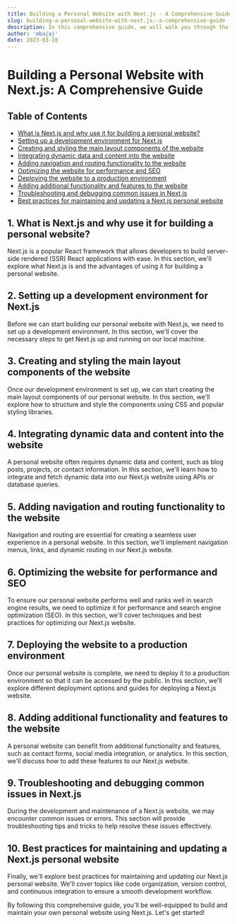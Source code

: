 ```yaml
---
title: Building a Personal Website with Next.js - A Comprehensive Guide
slug: building-a-personal-website-with-next.js:-a-comprehensive-guide
description: In this comprehensive guide, we will walk you through the process of building a personal website using Next.js. From setting up your development environment to adding dynamic content and implementing styling, this guide has got you covered. Get ready to showcase your skills and achievements with a professional and user-friendly personal website!
author: 'mbajaj'
date: 2023-03-18
---
```


# Building a Personal Website with Next.js: A Comprehensive Guide

## Table of Contents

- [What is Next.js and why use it for building a personal website?](#what-is-next-js-and-why-use-it-for-building-a-personal-website)
- [Setting up a development environment for Next.js](#setting-up-a-development-environment-for-next-js)
- [Creating and styling the main layout components of the website](#creating-and-styling-the-main-layout-components-of-the-website)
- [Integrating dynamic data and content into the website](#integrating-dynamic-data-and-content-into-the-website)
- [Adding navigation and routing functionality to the website](#adding-navigation-and-routing-functionality-to-the-website)
- [Optimizing the website for performance and SEO](#optimizing-the-website-for-performance-and-seo)
- [Deploying the website to a production environment](#deploying-the-website-to-a-production-environment)
- [Adding additional functionality and features to the website](#adding-additional-functionality-and-features-to-the-website)
- [Troubleshooting and debugging common issues in Next.js](#troubleshooting-and-debugging-common-issues-in-next-js)
- [Best practices for maintaining and updating a Next.js personal website](#best-practices-for-maintaining-and-updating-a-next-js-personal-website)

## <a name="what-is-next-js-and-why-use-it-for-building-a-personal-website">1. What is Next.js and why use it for building a personal website?</a>

Next.js is a popular React framework that allows developers to build server-side rendered (SSR) React applications with ease. In this section, we'll explore what Next.js is and the advantages of using it for building a personal website.

## <a name="setting-up-a-development-environment-for-next-js">2. Setting up a development environment for Next.js</a>

Before we can start building our personal website with Next.js, we need to set up a development environment. In this section, we'll cover the necessary steps to get Next.js up and running on our local machine.

## <a name="creating-and-styling-the-main-layout-components-of-the-website">3. Creating and styling the main layout components of the website</a>

Once our development environment is set up, we can start creating the main layout components of our personal website. In this section, we'll explore how to structure and style the components using CSS and popular styling libraries.

## <a name="integrating-dynamic-data-and-content-into-the-website">4. Integrating dynamic data and content into the website</a>

A personal website often requires dynamic data and content, such as blog posts, projects, or contact information. In this section, we'll learn how to integrate and fetch dynamic data into our Next.js website using APIs or database queries.

## <a name="adding-navigation-and-routing-functionality-to-the-website">5. Adding navigation and routing functionality to the website</a>

Navigation and routing are essential for creating a seamless user experience in a personal website. In this section, we'll implement navigation menus, links, and dynamic routing in our Next.js website.

## <a name="optimizing-the-website-for-performance-and-seo">6. Optimizing the website for performance and SEO</a>

To ensure our personal website performs well and ranks well in search engine results, we need to optimize it for performance and search engine optimization (SEO). In this section, we'll cover techniques and best practices for optimizing our Next.js website.

## <a name="deploying-the-website-to-a-production-environment">7. Deploying the website to a production environment</a>

Once our personal website is complete, we need to deploy it to a production environment so that it can be accessed by the public. In this section, we'll explore different deployment options and guides for deploying a Next.js website.

## <a name="adding-additional-functionality-and-features-to-the-website">8. Adding additional functionality and features to the website</a>

A personal website can benefit from additional functionality and features, such as contact forms, social media integration, or analytics. In this section, we'll discuss how to add these features to our Next.js website.

## <a name="troubleshooting-and-debugging-common-issues-in-next-js">9. Troubleshooting and debugging common issues in Next.js</a>

During the development and maintenance of a Next.js website, we may encounter common issues or errors. This section will provide troubleshooting tips and tricks to help resolve these issues effectively.

## <a name="best-practices-for-maintaining-and-updating-a-next-js-personal-website">10. Best practices for maintaining and updating a Next.js personal website</a>

Finally, we'll explore best practices for maintaining and updating our Next.js personal website. We'll cover topics like code organization, version control, and continuous integration to ensure a smooth development workflow.

By following this comprehensive guide, you'll be well-equipped to build and maintain your own personal website using Next.js. Let's get started!
